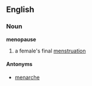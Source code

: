 ==English==
===Noun===
'''menopause'''
# a female's final [[menstruation]]
====Antonyms====
*[[menarche]]